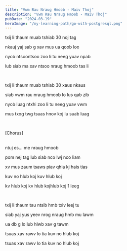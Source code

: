 ```yaml
---
title: "Vwm Rau Nraug Hmoob - Maiv Thoj"
description: "Vwm Rau Nraug Hmoob - Maiv Thoj"
pubDate: "2024-03-19"
heroImage: "/my-learning-path/go-with-postgresql.png"
---
```


txij li thaum muab tshiab 30 noj tag

nkauj yaj sab g xav mus ua qoob loo

nyob ntsoontsoo zoo li tu neeg yuav npab

lub siab ma xav ntsoo nraug hmoob tas li

<br />

txij li thaum muab tshiab 30 xaus nkaus

siab vwm rau nraug hmoob lo lus qab zib

nyob luag ntxhi zoo li tu neeg yuav vwm

mus txog twg tsuas hnov koj lu suab luag

<br />

[Chorus]

<br />
ntuj es... me nraug hmoob

pom nej tag lub siab nco lwj nco liam

xv mus zaum tsaws piav qhia kj hais tias

kuv no hlub koj kuv hlub koj

kv hlub koj kv hlub kojhlub koj 1 leeg

<br />

txij li thaum tau ntsib hmb txiv leej tu

siab yaj yus yeev nrog nraug hmb mu lawm

ua db g lo lub hlwb xav g tawm

tsuas xav rawv lo tia kuv no hlub koj

tsuas xav rawv lo tia kuv no hlub koj
